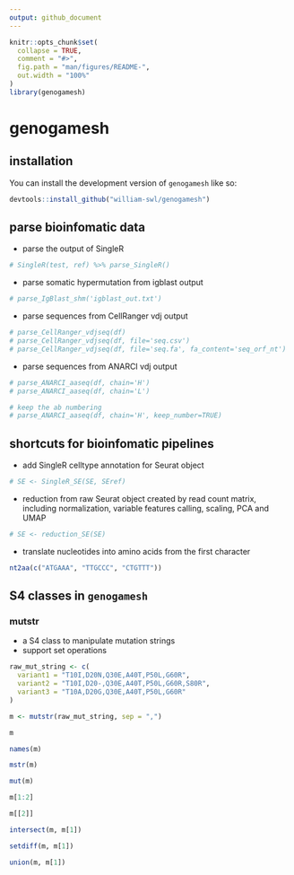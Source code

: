 ```yaml
---
output: github_document
---
```


<!-- README.md is generated from README.Rmd. Please edit that file -->

```r
knitr::opts_chunk$set(
  collapse = TRUE,
  comment = "#>",
  fig.path = "man/figures/README-",
  out.width = "100%"
)
library(genogamesh)
```

# genogamesh

<!-- badges: start -->
<!-- badges: end -->


## installation

You can install the development version of `genogamesh` like so:

``` r
devtools::install_github("william-swl/genogamesh")
```

## parse bioinfomatic data

- parse the output of SingleR

```r
# SingleR(test, ref) %>% parse_SingleR()
```

-  parse somatic hypermutation from igblast output

```r
# parse_IgBlast_shm('igblast_out.txt')
```

- parse sequences from CellRanger vdj output
```r
# parse_CellRanger_vdjseq(df)
# parse_CellRanger_vdjseq(df, file='seq.csv')
# parse_CellRanger_vdjseq(df, file='seq.fa', fa_content='seq_orf_nt')
```

- parse sequences from ANARCI vdj output
```r
# parse_ANARCI_aaseq(df, chain='H')
# parse_ANARCI_aaseq(df, chain='L')

# keep the ab numbering
# parse_ANARCI_aaseq(df, chain='H', keep_number=TRUE)
```



## shortcuts for bioinfomatic pipelines

- add SingleR celltype annotation for Seurat object
```r
# SE <- SingleR_SE(SE, SEref)
```

- reduction from raw Seurat object created by read count matrix, including
normalization, variable features calling, scaling, PCA and UMAP
```r
# SE <- reduction_SE(SE)
```

- translate nucleotides into amino acids from the first character

```r
nt2aa(c("ATGAAA", "TTGCCC", "CTGTTT"))
```


## S4 classes in `genogamesh`
### mutstr
- a S4 class to manipulate mutation strings
- support set operations

``` r
raw_mut_string <- c(
  variant1 = "T10I,D20N,Q30E,A40T,P50L,G60R",
  variant2 = "T10I,D20-,Q30E,A40T,P50L,G60R,S80R",
  variant3 = "T10A,D20G,Q30E,A40T,P50L,G60R"
)

m <- mutstr(raw_mut_string, sep = ",")

m

names(m)

mstr(m)

mut(m)

m[1:2]

m[[2]]

intersect(m, m[1])

setdiff(m, m[1])

union(m, m[1])
```

